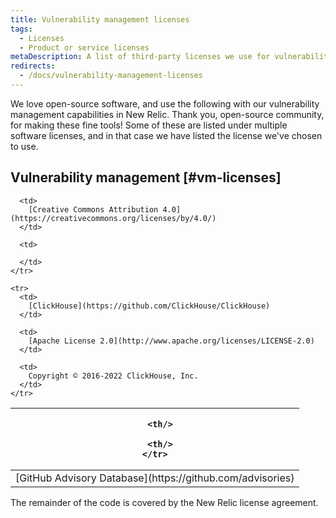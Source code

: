```yaml
---
title: Vulnerability management licenses
tags:
  - Licenses
  - Product or service licenses
metaDescription: A list of third-party licenses we use for vulnerability management capabilities in New Relic.
redirects:
  - /docs/vulnerability-management-licenses
---
```


We love open-source software, and use the following with our vulnerability management capabilities in New Relic. Thank you, open-source community, for making these fine tools! Some of these are listed under multiple software licenses, and in that case we have listed the license we've chosen to use.

## Vulnerability management [#vm-licenses]

<table>
  <thead>
    <tr>
      <th width={250}/>

      <th/>

      <th/>
    </tr>
  </thead>

  <tbody>
    <tr>
      <td>
        [GitHub Advisory Database](https://github.com/advisories)
      </td>

      <td>
        [Creative Commons Attribution 4.0](https://creativecommons.org/licenses/by/4.0/)
      </td>

      <td>
        
      </td>
    </tr>

    <tr>
      <td>
        [ClickHouse](https://github.com/ClickHouse/ClickHouse)
      </td>

      <td>
        [Apache License 2.0](http://www.apache.org/licenses/LICENSE-2.0)
      </td>

      <td>
        Copyright © 2016-2022 ClickHouse, Inc.
      </td>
    </tr>
  </tbody>
</table>

The remainder of the code is covered by the New Relic license agreement.
